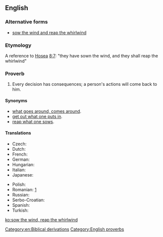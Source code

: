 ==English==

===Alternative forms===
* [[sow the wind and reap the whirlwind]]

===Etymology===
A reference to [[w:Book of Hosea|Hosea]] [[s:Bible (King James)/Hosea#Chapter 8|8:7]]: "they have sown the wind, and they shall reap the whirlwind"

===Proverb===
{{head|en|phrase|head=[[sow|Sow]] [[the]] [[wind]], [[reap]] [[the]] [[whirlwind]]}}

# Every decision has consequences; a person's actions will come back to him.

====Synonyms====
* [[what goes around, comes around]].
* [[get out what one puts in]].
* [[reap what one sows]].

====Translations====
{{trans-top|every decision has consequences; a person's actions will come back to them}}
* Czech: {{t-|cs|kdo seje vítr, sklízí bouři}}
* Dutch: {{t-|nl|wie wind zaait, zal storm oogsten}}
* French: {{t+|fr|qui sème le vent, récolte la tempête}}
* German: {{t-|de|wer Wind sät, wird Sturm ernten}}
* Hungarian: {{t+|hu|aki szelet vet, vihart arat}}
* Italian: {{t-|it|chi semina vento raccoglie tempesta}}
* Japanese: {{t-|ja|業によりて果を引く|tr=ごうによりてかをひく, gō ni yorite ka o hiku|sc=Jpan}}
{{trans-mid}}
* Polish: {{t+|pl|kto sieje wiatr, ten zbiera burzę}}
* Romanian: {{t-|ro|cine seamănă vânt culege furtună}}[http://ro.wikiquote.org/wiki/Proverbe_românești#C]
* Russian: {{t-|ru|посеешь ветер, пожнёшь бурю|tr=poséješ véter, požnjóš búrju}}
* Serbo-Croatian: {{t-|sh|ко сеје ветар, жање олују|tr=ko seje vetar, žanje oluju|sc=Cyrl}}
* Spanish: {{t-|es|quien siembra vientos recoge tempestades}}
* Turkish: {{t-|tr|rüzgar eken, fırtına biçer|alt=rüzgâr eken, fırtına biçer}}
{{trans-bottom}}

[[Category:en:Biblical derivations]]
[[Category:English proverbs]]

[[ko:sow the wind, reap the whirlwind]]